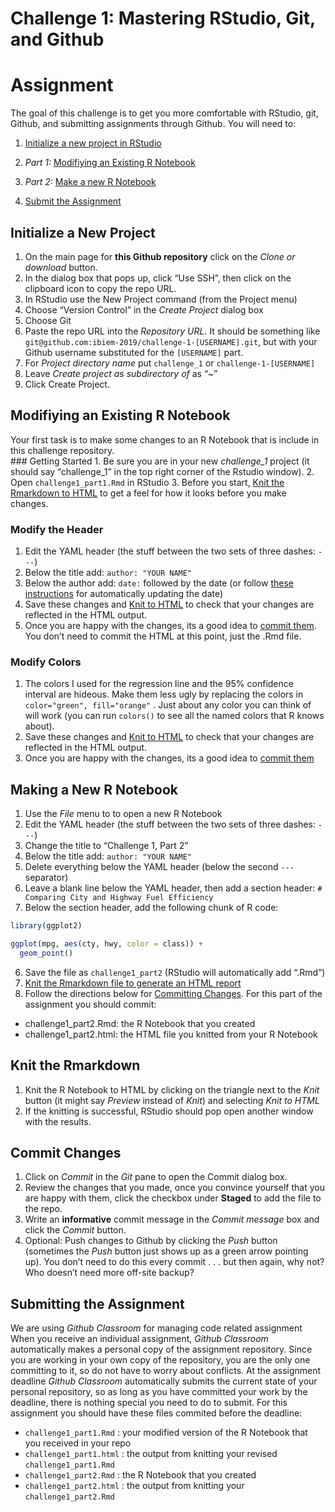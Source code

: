 
# Challenge 1: Mastering RStudio, Git, and Github

# Assignment
The goal of this challenge is to get you more comfortable with RStudio, git, Github, and submitting assignments through Github.  You will need to:

1. [Initialize a new project in RStudio](#initialize-a-new-project)

2. *Part 1:* [Modifiying an Existing R Notebook](#modifiying-an-existing-r-notebook)

3. *Part 2:* [Make a new R Notebook](#making-a-new-r-notebook)

4. [Submit the Assignment](#submitting-the-assignment)

## Initialize a New Project
1. On the main page for **this Github repository** click on the *Clone or download* button.
2. In the dialog box that pops up, click "Use SSH", then click on the clipboard icon to copy the repo URL.
3. In RStudio use the New Project command (from the Project menu)
4. Choose "Version Control" in the *Create Project* dialog box
5. Choose Git
6. Paste the repo URL into the *Repository URL*.  It should be something like `git@github.com:ibiem-2019/challenge-1-[USERNAME].git`, but with your Github username substituted for the `[USERNAME]` part.
7. For *Project directory name* put `challenge_1` or `challenge-1-[USERNAME]`
8. Leave *Create project as subdirectory of* as "~"
9. Click Create Project.

## Modifiying an Existing R Notebook
Your first task is to make some changes to an R Notebook that is include in this challenge repository.  
### Getting Started
1. Be sure you are in your new *challenge_1* project (it should say "challenge_1" in the top right corner of the Rstudio window).
2. Open `challenge1_part1.Rmd` in RStudio
3. Before you start, [Knit the Rmarkdown to HTML](#knit-the-rmarkdown) to get a feel for how it looks before you make changes.

### Modify the Header
1. Edit the YAML header (the stuff between the two sets of three dashes: `---`)
  1. Below the title add: `author: "YOUR NAME"`
  2. Below the author add: `date:` followed by the date (or follow [these instructions](https://stackoverflow.com/a/23529410) for automatically updating the date)
2. Save these changes and [Knit to HTML](#knit-the-rmarkdown) to check that your changes are reflected in the HTML output.
3. Once you are happy with the changes, its a good idea to [commit them](#commit-changes).  You don't need to commit the HTML at this point, just the .Rmd file.

### Modify Colors
1. The colors I used for the regression line and the 95% confidence interval are hideous. Make them less ugly by replacing the colors in `color="green", fill="orange"` .  Just about any color you can think of will work (you can run `colors()` to see all the named colors that R knows about).
2. Save these changes and [Knit to HTML](#knit-the-rmarkdown) to check that your changes are reflected in the HTML output.
3. Once you are happy with the changes, its a good idea to [commit them](#commit-changes)

## Making a New R Notebook
1. Use the *File* menu to to open a new R Notebook
2. Edit the YAML header (the stuff between the two sets of three dashes: `---`)
  1. Change the title to "Challenge 1, Part 2"
  2. Below the title add: `author: "YOUR NAME"`
3. Delete everything below the YAML header (below the second `---` separator)
4. Leave a blank line below the YAML header, then add a section header: `# Comparing City and Highway Fuel Efficiency`
5. Below the section header, add the following chunk of R code:
```r
library(ggplot2)

ggplot(mpg, aes(cty, hwy, color = class)) + 
  geom_point()
```
6. Save the file as `challenge1_part2` (RStudio will automatically add ".Rmd") 
7. [Knit the Rmarkdown file to generate an HTML report](#knit-the-rmarkdown)
9. Follow the directions below for [Committing Changes](#commit-changes).  For this part of the assignment you should commit:
  - challenge1_part2.Rmd: the R Notebook that you created
  - challenge1_part2.html: the HTML file you knitted from your R Notebook

## Knit the Rmarkdown
1. Knit the R Notebook to HTML by clicking on the triangle next to the *Knit* button (it might say *Preview* instead of *Knit*) and selecting *Knit to HTML*
2. If the knitting is successful, RStudio should pop open another window with the results.

## Commit Changes
1. Click on *Commit* in the *Git* pane to open the Commit dialog box.
2. Review the changes that you made, once you convince yourself that you are happy with them, click the checkbox under **Staged** to add the file to the repo.
3. Write an **informative** commit message in the *Commit message* box and click the *Commit* button.
4. Optional: Push changes to Github by clicking the *Push* button (sometimes the *Push* button just shows up as a green arrow pointing up). You don't need to do this every commit . . . but then again, why not? Who doesn't need more off-site backup?

## Submitting the Assignment
We are using *Github Classroom* for managing code related assignment  When you receive an individual assignment, *Github Classroom* automatically makes a personal copy of the assignment repository.  Since you are working in your own copy of the repository, you are the only one committing to it, so do not have to worry about conflicts.  At the assignment deadline *Github Classroom*  automatically submits the current state of your personal repository, so as long as you have committed your work by the deadline, there is nothing special you need to do to submit.  For this assignment you should have these files commited before the deadline:

- `challenge1_part1.Rmd` : your modified version of the R Notebook that you received in your repo
- `challenge1_part1.html` : the output from knitting your revised `challenge1_part1.Rmd`
- `challenge1_part2.Rmd` : the R Notebook that you created
- `challenge1_part2.html` : the output from knitting your `challenge1_part2.Rmd`

